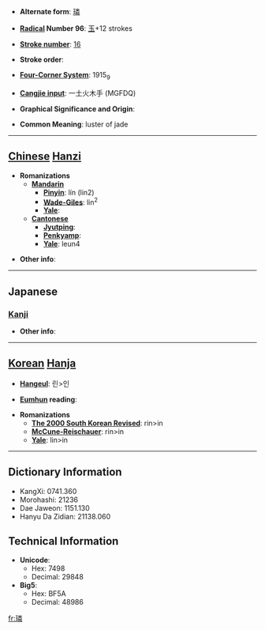 * '''Alternate form''': [[璘]]

* '''[[Wiktionary:Chinese radical index| Radical]] Number 96''': [[Wiktionary:Chinese radical index 玉|玉]]+12 strokes

* '''[[Wiktionary:Chinese total strokes index|Stroke number]]''': [[Wiktionary:Chinese total strokes index 16|16]]

* '''Stroke order''': 

* '''[[Wiktionary:Chinese four corner index|Four-Corner System]]''': 1915<sub>9</sub>

* '''[[Wiktionary:Chinese Cangjie index|Cangjie input]]''': 一土火木手 (MGFDQ)

* '''Graphical Significance and Origin''': 

* '''Common Meaning''': luster of jade

----

== [[Chinese]] [[Hanzi]] ==

* '''Romanizations'''
** '''[[Mandarin]]'''
*** '''[[Pinyin]]''': lín (lin2)
*** '''[[Wade-Giles]]''': lin<sup>2</sup>
*** '''[[Yale]]''': 
** '''[[Cantonese]]'''
*** '''[[Jyutping]]''':
*** '''[[Penkyamp]]''': 
*** '''[[Yale]]''': leun4

* '''Other info''': 

----

==Japanese==
===[[Kanji]]===
{{kanji|on readings=[[りん]] (rin)
|kun readings=
}}

* '''Other info''':  

----

== [[Korean]] [[Hanja]] ==

* '''[[Hangeul]]''': 린>인

* '''[[Eumhun]] reading''': 

* '''Romanizations'''
** '''[[The 2000 South Korean Revised Romanization|The 2000 South Korean Revised]]''': rin>in
** '''[[McCune-Reischauer]]''': rin>in
** '''[[Yale]]''': lin>in

----

== Dictionary Information ==

* KangXi: 0741.360
* Morohashi: 21236
* Dae Jaweon: 1151.130
* Hanyu Da Zidian: 21138.060

== Technical Information ==

* '''Unicode''':
** Hex: 7498
** Decimal: 29848
* '''Big5''':
** Hex: BF5A
** Decimal: 48986

[[fr:璘]]